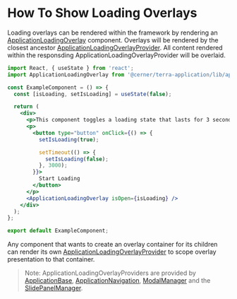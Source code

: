 # How To Show Loading Overlays

Loading overlays can be rendered within the framework by rendering an [ApplicationLoadingOverlay](/application/cerner-terra-application-docs/components/application-loading-overlay) component. Overlays will be rendered by the closest ancestor [ApplicationLoadingOverlayProvider](/application/cerner-terra-application-docs/components/application-loading-overlay-provider). All content rendered within the responsding ApplicationLoadingOverlayProvider will be overlaid.

```jsx
import React, { useState } from 'react';
import ApplicationLoadingOverlay from '@cerner/terra-application/lib/application-loading-overlay';

const ExampleComponent = () => {
  const [isLoading, setIsLoading] = useState(false);

  return (
    <div>
      <p>This component toggles a loading state that lasts for 3 seconds.</p>
      <p>
        <button type="button" onClick={() => {
          setIsLoading(true);

          setTimeout(() => {
            setIsLoading(false);
          }, 3000);
        }}>
          Start Loading
        </button>
      </p>
      <ApplicationLoadingOverlay isOpen={isLoading} />
    </div>
  );
};

export default ExampleComponent;
```

Any component that wants to create an overlay container for its children can render its own [ApplicationLoadingOverlayProvider](/application/cerner-terra-application-docs/components/application-loading-overlay-provider) to scope overlay presentation to that container.

> Note: ApplicationLoadingOverlayProviders are provided by [ApplicationBase](/application/cerner-terra-application-docs/components/application-base), [ApplicationNavigation](/application/cerner-terra-application-docs/components/application-navigation), [ModalManager](/application/cerner-terra-application-docs/components/modal-manager) and the [SlidePanelManager](/application/cerner-terra-application-docs/components/slide-panel-manager).